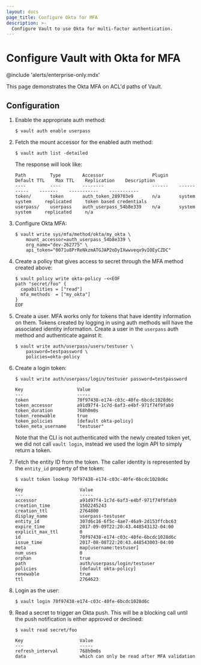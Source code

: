 ```yaml
---
layout: docs
page_title: Configure Okta for MFA
description: >-
  Configure Vault to use Okta for multi-factor authentication.
---
```


# Configure Vault with Okta for MFA

@include 'alerts/enterprise-only.mdx'

This page demonstrates the Okta MFA on ACL'd paths of Vault.

## Configuration

1.  Enable the appropriate auth method:

    ```text
    $ vault auth enable userpass
    ```

1.  Fetch the mount accessor for the enabled auth method:

    ```text
    $ vault auth list -detailed
    ```

    The response will look like:

    ```text
    Path         Type        Accessor                  Plugin    Default TTL    Max TTL    Replication    Description
    ----         ----        --------                  ------    -----------    -------    -----------    -----------
    token/       token       auth_token_289703e9       n/a       system         system     replicated     token based credentials
    userpass/    userpass    auth_userpass_54b8e339    n/a       system         system     replicated     n/a
    ```

1.  Configure Okta MFA:

    ```text
    $ vault write sys/mfa/method/okta/my_okta \
        mount_accessor=auth_userpass_54b8e339 \
        org_name="dev-262775" \
        api_token="0071u8PrReNkzmATGJAP2oDyIXwwveqx9vIOEyCZDC"
    ```

1.  Create a policy that gives access to secret through the MFA method created
    above:

    ```text
    $ vault policy write okta-policy -<<EOF
    path "secret/foo" {
      capabilities = ["read"]
      mfa_methods  = ["my_okta"]
    }
    EOF
    ```

1.  Create a user. MFA works only for tokens that have identity information on
    them. Tokens created by logging in using auth methods will have the associated
    identity information. Create a user in the `userpass` auth method and
    authenticate against it:

    ```text
    $ vault write auth/userpass/users/testuser \
        password=testpassword \
        policies=okta-policy
    ```

1.  Create a login token:

    ```text
    $ vault write auth/userpass/login/testuser password=testpassword

    Key                    Value
    ---                    -----
    token                  70f97438-e174-c03c-40fe-6bcdc1028d6c
    token_accessor         a91d97f4-1c7d-6af3-e4bf-971f74f9fab9
    token_duration         768h0m0s
    token_renewable        true
    token_policies         [default okta-policy]
    token_meta_username    "testuser"
    ```

    Note that the CLI is not authenticated with the newly created token yet, we
    did not call `vault login`, instead we used the login API to simply return a
    token.

1.  Fetch the entity ID from the token. The caller identity is represented by the
    `entity_id` property of the token:

    ```text
    $ vault token lookup 70f97438-e174-c03c-40fe-6bcdc1028d6c

    Key                     Value
    ---                     -----
    accessor                a91d97f4-1c7d-6af3-e4bf-971f74f9fab9
    creation_time           1502245243
    creation_ttl            2764800
    display_name            userpass-testuser
    entity_id               307d6c16-6f5c-4ae7-46a9-2d153ffcbc63
    expire_time             2017-09-09T22:20:43.448543132-04:00
    explicit_max_ttl        0
    id                      70f97438-e174-c03c-40fe-6bcdc1028d6c
    issue_time              2017-08-08T22:20:43.448543003-04:00
    meta                    map[username:testuser]
    num_uses                0
    orphan                  true
    path                    auth/userpass/login/testuser
    policies                [default okta-policy]
    renewable               true
    ttl                     2764623
    ```

1.  Login as the user:

    ```text
    $ vault login 70f97438-e174-c03c-40fe-6bcdc1028d6c
    ```

1.  Read a secret to trigger an Okta push. This will be a blocking call until
    the push notification is either approved or declined:

    ```text
    $ vault read secret/foo

    Key                     Value
    ---                     -----
    refresh_interval        768h0m0s
    data                    which can only be read after MFA validation
    ```

